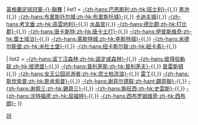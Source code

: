 {{Navbox
| name  = 英冠2009-10
| title = [[2009年至2010年英格蘭足球冠軍聯賽|2009/10年]]{{,}}[[英格蘭足球冠軍聯賽|英格蘭足球冠軍-{}-聯賽]]
| list1 = [[巴恩斯利足球俱乐部|-{zh-hans:巴恩斯利;zh-hk:班士利}-]]{{,}} [[黑池足球會|黑池]]{{,}} [[布里斯托尔城足球俱乐部|-{zh-hans:布里斯托尔城;zh-hk:布里斯托城}-]]{{,}} [[卡迪夫城足球俱乐部|卡迪夫城]]{{,}} [[考文垂足球俱乐部|-{zh-hans:考文垂;zh-hk:高雲地利}-]]{{,}} [[水晶宫足球俱乐部|水晶宮]]{{,}} [[德比郡足球俱乐部|-{zh-hans:德比郡;zh-hk:打比郡}-]]{{,}} [[唐卡斯特流浪足球俱乐部|-{zh-hans:唐卡斯特;zh-hk:唐卡士打}-]]{{,}} [[伊普斯维奇城足球俱乐部|-{zh-hans:伊普斯维奇;zh-hk:葉士域治}-]]{{,}} [[莱斯特城足球俱乐部|-{zh-hans:莱斯特城;zh-hk:李斯特城}-]]{{,}} [[米德尔斯堡足球俱乐部|-{zh-hans:米德尔斯堡;zh-hk:米杜士堡}-]]{{,}} [[纽卡斯尔联足球俱乐部|-{zh-hans:纽卡斯尔联;zh-hk:紐卡素}-]]{{,}} 

| list2 = [[诺丁汉森林足球俱乐部|-{zh-hans:诺丁汉森林;zh-hk:諾定咸森林}-]]{{,}} [[彼得伯勒联足球俱乐部|-{zh-hans:彼得伯勒联;zh-hk:彼德堡}-]]{{,}} [[普利茅斯足球俱乐部|-{zh-hans:普利茅斯;zh-hk:普利茅夫}-]]{{,}} [[普雷斯顿足球俱乐部|普雷斯頓]]{{,}} [[女王公园巡游者足球俱乐部|-{zh-hans:女王公园巡游者;zh-hk:昆士柏流浪}-]]{{,}} [[雷丁足球俱乐部|雷丁]]{{,}} [[斯坎索普联足球俱乐部|-{zh-hans:斯坎索普;zh-hk:斯肯索普}-]]{{,}} [[谢菲尔德联足球俱乐部|-{zh-hans:谢菲尔德联;zh-hant:錫菲聯}-]]{{,}} [[谢周三足球俱乐部|-{zh-hans:谢周三;zh-hk:錫周三}-]]{{,}} [[斯旺西城足球俱乐部|-{zh-hans:斯旺西;zh-hk:史雲斯}-]]{{,}} [[沃特福德足球俱乐部|-{zh-hans:沃特福德;zh-hk:屈福特}-]]{{,}} [[西布罗姆维奇足球俱乐部|-{zh-hans:西布罗姆维奇;zh-hk:西布朗}-]] 
}}<noinclude>
[[Category:英格兰足球联赛模板|冠]]
</noinclude>